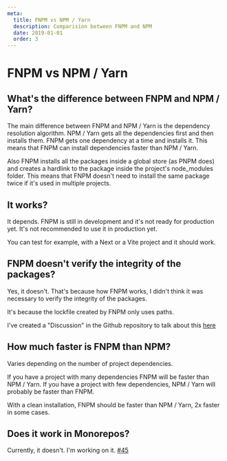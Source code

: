 ```yaml
---
meta:
  title: FNPM vs NPM / Yarn
  description: Comparision between FNPM and NPM
  date: 2019-01-01
  order: 3
---
```


# FNPM vs NPM / Yarn

## What's the difference between FNPM and NPM / Yarn?

The main difference between FNPM and NPM / Yarn is the dependency resolution algorithm. NPM / Yarn gets all the dependencies first and then installs them. FNPM gets one dependency at a time and installs it. This means that FNPM can install dependencies faster than NPM / Yarn.

Also FNPM installs all the packages inside a global store (as PNPM does) and creates a hardlink to the package inside the project's node_modules folder. This means that FNPM doesn't need to install the same package twice if it's used in multiple projects.

## It works?

It depends. FNPM is still in development and it's not ready for production yet. It's not recommended to use it in production yet.

You can test for example, with a Next or a Vite project and it should work.

## FNPM doesn't verify the integrity of the packages?

Yes, it doesn't. That's because how FNPM works, I didn't think it was necessary to verify the integrity of the packages.

It's because the lockfile created by FNPM only uses paths. 

I've created a "Discussion" in the Github repository to talk about this [here](https://github.com/nachoaldamav/fnpm/discussions/44)

## How much faster is FNPM than NPM?

Varies depending on the number of project dependencies.

If you have a project with many dependencies FNPM will be faster than NPM / Yarn. If you have a project with few dependencies, NPM / Yarn will probably be faster than FNPM.

With a clean installation, FNPM should be faster than NPM / Yarn, 2x faster in some cases.

## Does it work in Monorepos?

Currently, it doesn't. I'm working on it. [#45](https://github.com/nachoaldamav/fnpm/issues/45)
